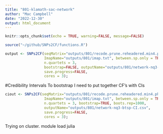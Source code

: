 ```yaml
---
title: "801-klamath-sac-network"
author: "Mac Campbell"
date: "2022-12-30"
output: html_document
---
```


```r
knitr::opts_chunk$set(echo = TRUE, warning=FALSE, message=FALSE)
```


```r
source("~/github/SNPs2CF/functions.R")
```



```r
output <- SNPs2CF(seqMatrix="outputs/801/recode.prune.reheadered.min4.phy",
                  ImapName="outputs/801/imap.txt", between.sp.only = TRUE, #max.SNPs = 1000,
                  n.quartets = 3,
                  bootstrap=FALSE, outputName="outputs/801/network-nq3-btsp.csv",
                  save.progress=FALSE,
                  cores = 3);
```


#Credibility Intervals
To bootstrap I need to put together CF's with CIs

```r
ciout <- SNPs2CF(seqMatrix="outputs/801/recode.prune.reheadered.min4.phy",
                  ImapName="outputs/801/imap.txt", between.sp.only = TRUE, max.SNPs = NULL,
                  n.quartets = 3, bootstrap=TRUE, boots.rep=1000,
                  outputName="outputs/801/network-nq3-btsp-CI.csv",
                  save.progress=FALSE,
                  cores = 3);
```


Trying on cluster. 
module load julia

